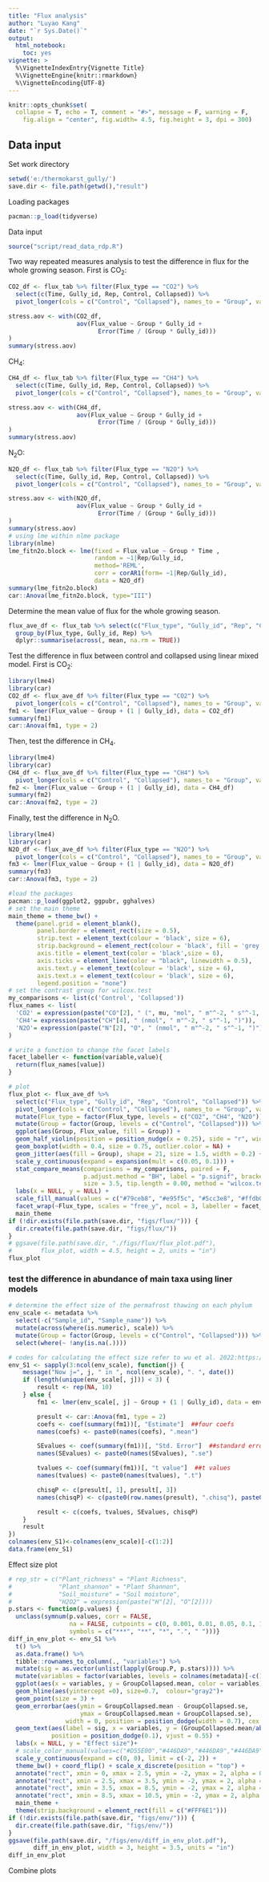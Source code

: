 ```yaml
---
title: "Flux analysis"
author: "Luyao Kang"
date: "`r Sys.Date()`"
output:
  html_notebook:
    toc: yes
vignette: >
  %\VignetteIndexEntry{Vignette Title}
  %\VignetteEngine{knitr::rmarkdown}
  %\VignetteEncoding{UTF-8}
---
```

```r
knitr::opts_chunk$set(
  collapse = T, echo = T, comment = "#>", message = F, warning = F,
	fig.align = "center", fig.width= 4.5, fig.height = 3, dpi = 300)
```

## Data input
Set work directory
```r
setwd('e:/thermokarst_gully/')
save.dir <- file.path(getwd(),"result")
```

Loading packages
```r
pacman::p_load(tidyverse)
```

Data input
```r
source("script/read_data_rdp.R")
```

Two way repeated measures analysis to test the difference in flux for the whole growing season. First is CO<sub>2</sub>:
```r
CO2_df <- flux_tab %>% filter(Flux_type == "CO2") %>%
  select(c(Time, Gully_id, Rep, Control, Collapsed)) %>%
  pivot_longer(cols = c("Control", "Collapsed"), names_to = "Group", values_to = "Flux_value")

stress.aov <- with(CO2_df,
                   aov(Flux_value ~ Group * Gully_id +
                         Error(Time / (Group * Gully_id)))
)
summary(stress.aov)
```
CH<sub>4</sub>:
```r
CH4_df <- flux_tab %>% filter(Flux_type == "CH4") %>%
  select(c(Time, Gully_id, Rep, Control, Collapsed)) %>%
  pivot_longer(cols = c("Control", "Collapsed"), names_to = "Group", values_to = "Flux_value")

stress.aov <- with(CH4_df,
                   aov(Flux_value ~ Group * Gully_id +
                         Error(Time / (Group * Gully_id)))
)
summary(stress.aov)
```
N<sub>2</sub>O:
```r
N2O_df <- flux_tab %>% filter(Flux_type == "N2O") %>%
  select(c(Time, Gully_id, Rep, Control, Collapsed)) %>%
  pivot_longer(cols = c("Control", "Collapsed"), names_to = "Group", values_to = "Flux_value")

stress.aov <- with(N2O_df,
                   aov(Flux_value ~ Group * Gully_id +
                         Error(Time / (Group * Gully_id)))
)
summary(stress.aov)
# using lme within nlme package
library(nlme)
lme_fitn2o.block <- lme(fixed = Flux_value ~ Group * Time ,  
                        random = ~1|Rep/Gully_id, 
                        method='REML',
                        corr = corAR1(form= ~1|Rep/Gully_id),
                        data = N2O_df)
summary(lme_fitn2o.block)
car::Anova(lme_fitn2o.block, type="III")
```

Determine the mean value of flux for the whole growing season.
```r
flux_ave_df <- flux_tab %>% select(c("Flux_type", "Gully_id", "Rep", "Control", "Collapsed")) %>%
  group_by(Flux_type, Gully_id, Rep) %>%
  dplyr::summarise(across(, mean, na.rm = TRUE))
```

Test the difference in flux between control and collapsed using linear mixed model. First is CO<sub>2</sub>:
```r
library(lme4)
library(car)
CO2_df <- flux_ave_df %>% filter(Flux_type == "CO2") %>%
  pivot_longer(cols = c("Control", "Collapsed"), names_to = "Group", values_to = "Flux_value")
fm1 <- lmer(Flux_value ~ Group + (1 | Gully_id), data = CO2_df)
summary(fm1)
car::Anova(fm1, type = 2)
```
Then, test the difference in CH<sub>4</sub>.
```r
library(lme4)
library(car)
CH4_df <- flux_ave_df %>% filter(Flux_type == "CH4") %>%
  pivot_longer(cols = c("Control", "Collapsed"), names_to = "Group", values_to = "Flux_value")
fm2 <- lmer(Flux_value ~ Group + (1 | Gully_id), data = CH4_df)
summary(fm2)
car::Anova(fm2, type = 2)
```
Finally, test the difference in N<sub>2</sub>O.
```r
library(lme4)
library(car)
N2O_df <- flux_ave_df %>% filter(Flux_type == "N2O") %>%
  pivot_longer(cols = c("Control", "Collapsed"), names_to = "Group", values_to = "Flux_value")
fm3 <- lmer(Flux_value ~ Group + (1 | Gully_id), data = N2O_df)
summary(fm3)
car::Anova(fm3, type = 2)
```

```r
#load the packages
pacman::p_load(ggplot2, ggpubr, gghalves)
# set the main theme
main_theme = theme_bw() + 
  theme(panel.grid = element_blank(),
        panel.border = element_rect(size = 0.5),
        strip.text = element_text(colour = 'black', size = 6),
        strip.background = element_rect(colour = 'black', fill = 'grey'),
        axis.title = element_text(color = 'black',size = 6),
        axis.ticks = element_line(color = "black", linewidth = 0.5),
        axis.text.y = element_text(colour = 'black', size = 6),
        axis.text.x = element_text(colour = 'black', size = 6),
        legend.position = "none")
# set the contrast group for wilcox.test
my_comparisons <- list(c('Control', 'Collapsed'))
flux_names <- list(
  'CO2' = expression(paste("CO"[2], " (", mu, "mol", " m"^-2, " s"^-1, ")")),
  'CH4'= expression(paste("CH"[4], " (nmol", " m"^-2, " s"^-1, ")")),
  'N2O'= expression(paste("N"[2], "O", " (nmol", " m"^-2, " s"^-1, ")"))
)

# write a function to change the facet labels
facet_labeller <- function(variable,value){
  return(flux_names[value])
}

# plot
flux_plot <- flux_ave_df %>%
  select(c("Flux_type", "Gully_id", "Rep", "Control", "Collapsed")) %>%
  pivot_longer(cols = c("Control", "Collapsed"), names_to = "Group", values_to = "Flux_value") %>% 
  mutate(Flux_type = factor(Flux_type, levels = c("CO2", "CH4", "N2O"))) %>%
  mutate(Group = factor(Group, levels = c("Control", "Collapsed"))) %>%
  ggplot(aes(Group, Flux_value, fill = Group)) +
  geom_half_violin(position = position_nudge(x = 0.25), side = "r", width = 0.8, color = NA) +
  geom_boxplot(width = 0.4, size = 0.75, outlier.color = NA) +
  geom_jitter(aes(fill = Group), shape = 21, size = 1.5, width = 0.2) +
  scale_y_continuous(expand = expansion(mult = c(0.05, 0.1))) +
  stat_compare_means(comparisons = my_comparisons, paired = F,
                     p.adjust.method = "BH", label = "p.signif", bracket.size = 0.3,
                     size = 3.5, tip.length = 0.00, method = "wilcox.test") +
  labs(x = NULL, y = NULL) +
  scale_fill_manual(values = c("#79ceb8", "#e95f5c", "#5cc3e8", "#ffdb00")) +
  facet_wrap(~Flux_type, scales = "free_y", ncol = 3, labeller = facet_labeller) +
  main_theme
if (!dir.exists(file.path(save.dir, "figs/flux/"))) {
  dir.create(file.path(save.dir, "figs/flux/"))
}
# ggsave(file.path(save.dir, "./figs/flux/flux_plot.pdf"),
#        flux_plot, width = 4.5, height = 2, units = "in")
flux_plot
```

### test the difference in abundance of main taxa using liner models
```r
# determine the effect size of the permafrost thawing on each phylum
env_scale <- metadata %>% 
  select(-c("Sample_id", "Sample_name")) %>%
  mutate(across(where(is.numeric), scale)) %>%
  mutate(Group = factor(Group, levels = c("Control", "Collapsed"))) %>%
  select(where(~ !any(is.na(.))))

# codes for calculating the effect size refer to wu et al. 2022:https://github.com/Linwei-Wu/warming_soil_biodiversity.
env_S1 <- sapply(3:ncol(env_scale), function(j) {
    message("Now j=", j, " in ", ncol(env_scale), ". ", date())
    if (length(unique(env_scale[, j])) < 3) {
        result <- rep(NA, 10)
    } else {
        fm1 <- lmer(env_scale[, j] ~ Group + (1 | Gully_id), data = env_scale)

        presult <- car::Anova(fm1, type = 2)
        coefs <- coef(summary(fm1))[, "Estimate"]  ##four coefs
        names(coefs) <- paste0(names(coefs), ".mean")

        SEvalues <- coef(summary(fm1))[, "Std. Error"]  ##standard errors
        names(SEvalues) <- paste0(names(SEvalues), ".se")

        tvalues <- coef(summary(fm1))[, "t value"]  ##t values
        names(tvalues) <- paste0(names(tvalues), ".t")

        chisqP <- c(presult[, 1], presult[, 3])
        names(chisqP) <- c(paste0(row.names(presult), ".chisq"), paste0(row.names(presult), ".P"))

        result <- c(coefs, tvalues, SEvalues, chisqP)
    }
    result
})
colnames(env_S1)<-colnames(env_scale)[-c(1:2)]
data.frame(env_S1)
```

Effect size plot
```r
# rep_str = c("Plant_richness" = "Plant Richness",
#             "Plant_shannon" = "Plant Shannon",
#             "Soil_moisture" = "Soil moisture",
#             "H2O2" = expression(paste("H"[2], "O"[2])))
p.stars <- function(p.values) {
  unclass(symnum(p.values, corr = FALSE, 
                 na = FALSE, cutpoints = c(0, 0.001, 0.01, 0.05, 0.1, 1),
                 symbols = c("***", "**", "*", ".", " ")))}
diff_in_env_plot <- env_S1 %>%
  t() %>%
  as.data.frame() %>%
  tibble::rownames_to_column(., "variables") %>%
  mutate(sig = as.vector(unlist(lapply(Group.P, p.stars)))) %>%
  mutate(variables = factor(variables, levels = colnames(metadata)[-c(1:4)])) %>%
  ggplot(aes(x = variables, y = GroupCollapsed.mean, color = variables)) +
  geom_hline(aes(yintercept =0), size=0.7,  colour="gray2")+
  geom_point(size = 3) +
  geom_errorbar(aes(ymin = GroupCollapsed.mean - GroupCollapsed.se, 
                    ymax = GroupCollapsed.mean + GroupCollapsed.se), 
                width = 0, position = position_dodge(width = 0.7), cex = 0.9) +
  geom_text(aes(label = sig, x = variables, y = (GroupCollapsed.mean/abs(GroupCollapsed.mean))*(abs(GroupCollapsed.mean) + GroupCollapsed.se)*1.2),
            position = position_dodge(0.1), vjust = 0.55) +
  labs(x = NULL, y = "Effect size")+
  # scale_color_manual(values=c("#D55E00","#446DA9","#446DA9","#446DA9","#446DA9","#D55E00","#D55E00")) +
  scale_y_continuous(expand = c(0, 0), limit = c(-2, 2)) +
  theme_bw() + coord_flip() + scale_x_discrete(position = "top") +
  annotate("rect", xmin = 0, xmax = 2.5, ymin = -2, ymax = 2, alpha = 0.2, fill = "#ff6666") +
  annotate("rect", xmin = 2.5, xmax = 3.5, ymin = -2, ymax = 2, alpha = 0.2, fill = "#f19837") +
  annotate("rect", xmin = 3.5, xmax = 8.5, ymin = -2, ymax = 2, alpha = 0.2, fill = "#e56eee") +
  annotate("rect", xmin = 8.5, xmax = 10.5, ymin = -2, ymax = 2, alpha = 0.2, fill = "#5fb236") +
  main_theme +
  theme(strip.background = element_rect(fill = c("#FFF6E1")))
if (!dir.exists(file.path(save.dir, "figs/env/"))) {
  dir.create(file.path(save.dir, "figs/env/"))
}
ggsave(file.path(save.dir, "/figs/env/diff_in_env_plot.pdf"),
       diff_in_env_plot, width = 3, height = 3.5, units = "in")
diff_in_env_plot
```

Combine plots
```r

```

